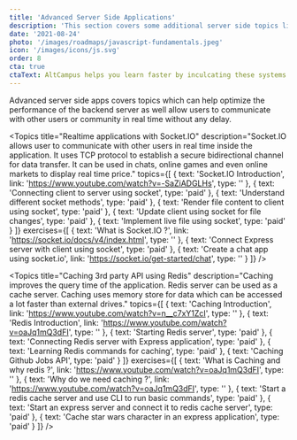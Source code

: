 ```yaml
---
title: 'Advanced Server Side Applications'
description: 'This section covers some additional server side topics like realtime applications using socket.io and implement caching.' 
date: '2021-08-24'
photo: '/images/roadmaps/javascript-fundamentals.jpeg'
icon: '/images/icons/js.svg'
order: 8
cta: true
ctaText: AltCampus helps you learn faster by inculcating these systems as part of the learning model.  🙌
---
```


Advanced server side apps covers topics which can help optimize the performance of the backend server as well allow users to communicate with other users or community in real time without any delay.

<Topics
  title="Realtime applications with Socket.IO"
  description="Socket.IO allows user to communicate with other users in real time inside the application. It uses TCP protocol to establish a secure bidirectional channel for data transfer. It can be used in chats, online games and even online markets to display real time price." 
  topics={[
    {
      text: 'Socket.IO Introduction',
      link: 'https://www.youtube.com/watch?v=-SaZiADGLHs',
      type: ''
    },
    {
      text: 'Connecting client to server using socket',
      type: 'paid'
    },
    {
      text: 'Understand different socket methods',
      type: 'paid'
    },
    {
      text: 'Render file content to client using socket',
      type: 'paid'
    },
    {
      text: 'Update client using socket for file changes',
      type: 'paid'
    },
    {
      text: 'Implement live file using socket',
      type: 'paid'
    }
  ]}
  exercises={[
    {
      text: 'What is Socket.IO ?',
      link: 'https://socket.io/docs/v4/index.html',
      type: ''
    },
    {
      text: 'Connect Express server with client using socket',
      type: 'paid'
    },
    {
      text: 'Create a chat app using socket.io',
      link: 'https://socket.io/get-started/chat',
      type: ''
    }
  ]}
/>

<Topics
  title="Caching 3rd party API using Redis"
  description="Caching improves the query time of the application. Redis server can be used as a cache server. Caching uses memory store for data which can be accessed a lot faster than external drives." 
  topics={[
    {
      text: 'Caching Introduction',
      link: 'https://www.youtube.com/watch?v=n__c7xY1ZcI',
      type: ''
    },
    {
      text: 'Redis Introduction',
      link: 'https://www.youtube.com/watch?v=oaJq1mQ3dFI',
      type: ''
    },
    {
      text: 'Starting Redis server',
      type: 'paid'
    },
    {
      text: 'Connecting Redis server with Express application',
      type: 'paid'
    },
    {
      text: 'Learning Redis commands for caching',
      type: 'paid'
    },
    {
      text: 'Caching Github Jobs API',
      type: 'paid'
    }
  ]}
  exercises={[
    {
      text: 'What is Caching and why redis ?',
      link: 'https://www.youtube.com/watch?v=oaJq1mQ3dFI',
      type: ''
    },
    {
      text: 'Why do we need caching ?',
      link: 'https://www.youtube.com/watch?v=oaJq1mQ3dFI',
      type: ''
    },
    {
      text: 'Start a redis cache server and use CLI to run basic commands',
      type: 'paid'
    },
    {
      text: 'Start an express server and connect it to redis cache server',
      type: 'paid'
    },
    {
      text: 'Cache star wars character in an express application',
      type: 'paid'
    }
  ]}
/>
